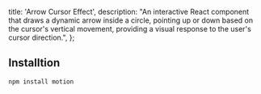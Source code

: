   title: 'Arrow Cursor Effect',
  description:
    "An interactive React component that draws a dynamic arrow inside a circle, pointing up or down based on the cursor's vertical movement, providing a visual response to the user's cursor direction.",
};

<ComponentCodePreview name='arrow-cursor' />

## Installtion

```bash
npm install motion
```
